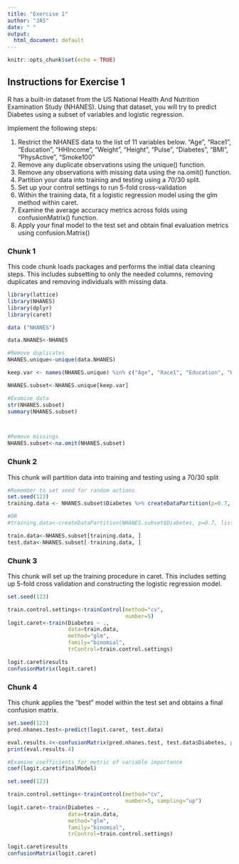 ```yaml
---
title: "Exercise 1"
author: "JAS"
date: " "
output:
  html_document: default
---
```


```r
knitr::opts_chunk$set(echo = TRUE)
```

## Instructions for Exercise 1

R has a built-in dataset from the US National Health And Nutrition Examination Study (NHANES).
Using that dataset, you will try to predict Diabetes using a subset of variables and logistic regression.

Implement the following steps:

1. Restrict the NHANES data to the list of 11 variables below. 
        "Age", "Race1", "Education", "HHIncome", "Weight", "Height", "Pulse", "Diabetes", "BMI", "PhysActive",         "Smoke100"
2. Remove any duplicate observations using the unique() function.
3. Remove any observations with missing data  using the na.omit() function.
4. Partition your data into training and testing using a 70/30 split.
5. Set up your control settings to run 5-fold cross-validation
6. Within the training data, fit a logistic regression model using the glm method within caret.
7. Examine the average accuracy metrics across folds using confusionMatrix() function.
8. Apply your final model to the test set and obtain final evaluation metrics using confusion.Matrix()

### Chunk 1
This code chunk loads packages and performs the initial data cleaning steps. This includes subsetting to only the needed columns, removing duplicates and removing individuals with missing data.

```r
library(lattice)
library(NHANES)
library(dplyr)
library(caret)

data ("NHANES")

data.NHANES<-NHANES

#Remove duplicates
NHANES.unique<-unique(data.NHANES)

keep.var <- names(NHANES.unique) %in% c("Age", "Race1", "Education", "HHIncome", "Weight", "Height", "Pulse", "Diabetes", "BMI", "PhysActive", "Smoke100")

NHANES.subset<-NHANES.unique[keep.var]

#Examine data
str(NHANES.subset)
summary(NHANES.subset)



#Remove missings
NHANES.subset<-na.omit(NHANES.subset)

```

### Chunk 2

This chunk will partition data into training and testing using a 70/30 split

```r

#Remember to set seed for random actions
set.seed(123)
training.data <- NHANES.subset$Diabetes %>% createDataPartition(p=0.7, list=F)

#OR
#training.data<-createDataPartition(NHANES.subset$Diabetes, p=0.7, list=FALSE)

train.data<-NHANES.subset[training.data, ]
test.data<-NHANES.subset[-training.data, ]
```

### Chunk 3

This chunk will set up the training procedure in caret. This includes setting up 5-fold cross validation and constructing the logistic regression model.


```r
set.seed(123)

train.control.settings<-trainControl(method="cv", 
                                     number=5)
logit.caret<-train(Diabetes ~ .,
                   data=train.data, 
                   method="glm", 
                   family="binomial", 
                   trControl=train.control.settings)

logit.caret$results
confusionMatrix(logit.caret)

```

### Chunk 4

This chunk applies the "best" model within the test set and obtains a final confusion matrix.

```r
set.seed(123)
pred.nhanes.test<-predict(logit.caret, test.data)

eval.results.4<-confusionMatrix(pred.nhanes.test, test.data$Diabetes, positive = "Yes")
print(eval.results.4)

#Examine coefficients for metric of variable importance
coef(logit.caret$finalModel)
```

```r
set.seed(123)

train.control.settings<-trainControl(method="cv", 
                                     number=5, sampling="up")
logit.caret<-train(Diabetes ~ .,
                   data=train.data, 
                   method="glm", 
                   family="binomial", 
                   trControl=train.control.settings)

logit.caret$results
confusionMatrix(logit.caret)

```
